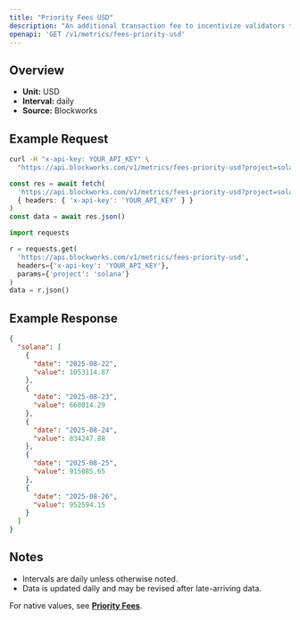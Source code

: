 ```yaml
---
title: "Priority Fees USD"
description: "An additional transaction fee to incentivize validators to prioritize and execute transactions."
openapi: 'GET /v1/metrics/fees-priority-usd'
---
```


## Overview

- **Unit:** USD
- **Interval:** daily
- **Source:** Blockworks

## Example Request

<CodeGroup>

```bash cURL
curl -H "x-api-key: YOUR_API_KEY" \
  "https://api.blockworks.com/v1/metrics/fees-priority-usd?project=solana"
```

```typescript TypeScript
const res = await fetch(
  'https://api.blockworks.com/v1/metrics/fees-priority-usd?project=solana',
  { headers: { 'x-api-key': 'YOUR_API_KEY' } }
)
const data = await res.json()
```

```python Python
import requests

r = requests.get(
  'https://api.blockworks.com/v1/metrics/fees-priority-usd',
  headers={'x-api-key': 'YOUR_API_KEY'},
  params={'project': 'solana'}
)
data = r.json()
```

</CodeGroup>

## Example Response

```json
{
  "solana": [
    {
      "date": "2025-08-22",
      "value": 1053114.87
    },
    {
      "date": "2025-08-23",
      "value": 660014.29
    },
    {
      "date": "2025-08-24",
      "value": 834247.88
    },
    {
      "date": "2025-08-25",
      "value": 915085.65
    },
    {
      "date": "2025-08-26",
      "value": 952594.15
    }
  ]
}
```

## Notes
- Intervals are daily unless otherwise noted.
- Data is updated daily and may be revised after late-arriving data.


<Note>For native values, see **[Priority Fees](./fees-priority)**.</Note>
